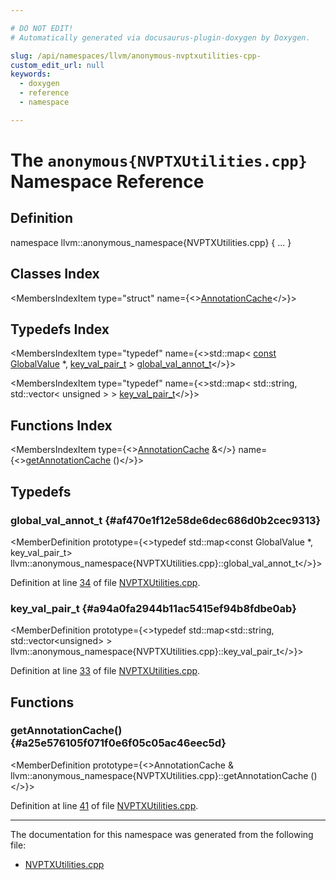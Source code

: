 ```yaml
---

# DO NOT EDIT!
# Automatically generated via docusaurus-plugin-doxygen by Doxygen.

slug: /api/namespaces/llvm/anonymous-nvptxutilities-cpp-
custom_edit_url: null
keywords:
  - doxygen
  - reference
  - namespace

---
```





# The `anonymous{NVPTXUtilities.cpp}` Namespace Reference

<DoxygenPage pluginConfig={pluginConfig}>



## Definition

<CodeBlock>namespace llvm::anonymous&#95;namespace&#123;NVPTXUtilities.cpp&#125; &#123; ... &#125;</CodeBlock>

## Classes Index

<MembersIndex>

<MembersIndexItem
  type="struct"
  name={<><a href="/docs/api/structs/llvm/anonymous-namespace-nvptxutilities-cpp-/annotationcache">AnnotationCache</a></>}>
</MembersIndexItem>

</MembersIndex>

## Typedefs Index

<MembersIndex>

<MembersIndexItem
  type="typedef"
  name={<>std::map&lt; <a href="/docs/api/files/lib/lib/target/lib/target/aarch64/aarch64promoteconstant-cpp/#a90f8350fecae261c25be85d38b451bff">const</a> <a href="/docs/api/classes/llvm/globalvalue">GlobalValue</a> &#42;, <a href="#a94a0fa2944b11ac5415ef94b8fdbe0ab">key&#95;val&#95;pair&#95;t</a> &gt; <a href="#af470e1f12e58de6dec686d0b2cec9313">global&#95;val&#95;annot&#95;t</a></>}>
</MembersIndexItem>

<MembersIndexItem
  type="typedef"
  name={<>std::map&lt; std::string, std::vector&lt; unsigned &gt; &gt; <a href="#a94a0fa2944b11ac5415ef94b8fdbe0ab">key&#95;val&#95;pair&#95;t</a></>}>
</MembersIndexItem>

</MembersIndex>

## Functions Index

<MembersIndex>

<MembersIndexItem
  type={<><a href="/docs/api/structs/llvm/anonymous-namespace-nvptxutilities-cpp-/annotationcache">AnnotationCache</a> &amp;</>}
  name={<><a href="#a25e576105f071f0e6f05c05ac46eec5d">getAnnotationCache</a> ()</>}>
</MembersIndexItem>

</MembersIndex>


<SectionDefinition>

## Typedefs

### global&#95;val&#95;annot&#95;t {#af470e1f12e58de6dec686d0b2cec9313}

<MemberDefinition
  prototype={<>typedef std::map&lt;const GlobalValue &#42;, key&#95;val&#95;pair&#95;t&gt; llvm::anonymous&#95;namespace&#123;NVPTXUtilities.cpp&#125;::global&#95;val&#95;annot&#95;t</>}>

Definition at line <a href="/docs/api/files/lib/lib/target/lib/target/nvptx/nvptxutilities-cpp/#l00034">34</a> of file <a href="/docs/api/files/lib/lib/target/lib/target/nvptx/nvptxutilities-cpp">NVPTXUtilities.cpp</a>.
</MemberDefinition>

### key&#95;val&#95;pair&#95;t {#a94a0fa2944b11ac5415ef94b8fdbe0ab}

<MemberDefinition
  prototype={<>typedef std::map&lt;std::string, std::vector&lt;unsigned&gt; &gt; llvm::anonymous&#95;namespace&#123;NVPTXUtilities.cpp&#125;::key&#95;val&#95;pair&#95;t</>}>

Definition at line <a href="/docs/api/files/lib/lib/target/lib/target/nvptx/nvptxutilities-cpp/#l00033">33</a> of file <a href="/docs/api/files/lib/lib/target/lib/target/nvptx/nvptxutilities-cpp">NVPTXUtilities.cpp</a>.
</MemberDefinition>

</SectionDefinition>

<SectionDefinition>

## Functions

### getAnnotationCache() {#a25e576105f071f0e6f05c05ac46eec5d}

<MemberDefinition
  prototype={<>AnnotationCache &amp; llvm::anonymous&#95;namespace&#123;NVPTXUtilities.cpp&#125;::getAnnotationCache ()</>}>

Definition at line <a href="/docs/api/files/lib/lib/target/lib/target/nvptx/nvptxutilities-cpp/#l00041">41</a> of file <a href="/docs/api/files/lib/lib/target/lib/target/nvptx/nvptxutilities-cpp">NVPTXUtilities.cpp</a>.
</MemberDefinition>

</SectionDefinition>

<hr/>

The documentation for this namespace was generated from the following file:

<ul>
<li><a href="/docs/api/files/lib/lib/target/lib/target/nvptx/nvptxutilities-cpp">NVPTXUtilities.cpp</a></li>
</ul>

</DoxygenPage>
